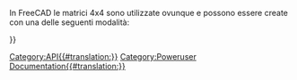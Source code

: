<languages/>
<div class="mw-translate-fuzzy">
{{VeryImportantMessage|(Ottobre 2019) Non modificare queste pagine. Le informazioni sono incomplete e obsolete. Per l'API più recente, consultare la [https://www.freecadweb.org/api documentazione API autogenerata] o generare la documentazione autonomamente. Vedere [[Source documentation/it|Documentazione del codice sorgente]].}}
</div>

In FreeCAD le matrici 4x4 sono utilizzate ovunque e possono essere create con una delle seguenti modalità:
{{Code|code=
m = FreeCAD.Matrix()          # m = the [http://en.wikipedia.org/wiki/Identity_matrix identity matrix]
m = FreeCAD.Base.Matrix()
print m.A21()               # print m[1][0]
}}


{{APIFunction|A| | |tutti gli elementi della matrice.}}
{{APIFunction|A11| | |un elemento della matrice.}}
{{APIFunction|A12| | |un elemento della matrice.}}
{{APIFunction|A13| | |un elemento della matrice.}}
{{APIFunction|A14| | |un elemento della matrice.}}
{{APIFunction|A21| | |un elemento della matrice.}}
{{APIFunction|A22| | |un elemento della matrice.}}
{{APIFunction|A23| | |un elemento della matrice.}}
{{APIFunction|A24| | |un elemento della matrice.}}
{{APIFunction|A31| | |un elemento della matrice.}}
{{APIFunction|A32| | |un elemento della matrice.}}
{{APIFunction|A33| | |un elemento della matrice.}}
{{APIFunction|A34| | |un elemento della matrice.}}
{{APIFunction|A41| | |un elemento della matrice.}}
{{APIFunction|A42| | |un elemento della matrice.}}
{{APIFunction|A43| | |un elemento della matrice.}}
{{APIFunction|A44| | |un elemento della matrice.}}
{{APIFunction|determinant| |Calcola il [http://en.wikipedia.org/wiki/Determinant determinante] della matrice|un numero.}}
{{APIFunction|inverse| |Restituisce l'[http://en.wikipedia.org/wiki/Inverse_matrix inversa] di questa matrice, se è possibile| una Matrtice}}
{{APIFunction|invert| |[http://en.wikipedia.org/wiki/Inverse_matrix Inverte] questa matrice, se possibile|nulla.}}
{{APIFunction|move|Vector|Makes this matrix a [http://en.wikipedia.org/wiki/Translation_%28geometry%29 translation] matrix|nothing.}}
{{APIFunction|multiply|Matrix or Vector|Returns the [http://en.wikipedia.org/wiki/Cross_product cross product] of a matrix or vector with this matrix|a Matrix}}
{{APIFunction|rotateX|Float(radians)|Makes this matrix a [http://en.wikipedia.org/wiki/Rotation_%28mathematics%29 rotation] about X transform|nothing.}}
{{APIFunction|rotateY|Float(radians)|Makes this matrix a [http://en.wikipedia.org/wiki/Rotation_%28mathematics%29 rotation] about Y transform|nothing.}}
{{APIFunction|rotateZ|Float(radians)|Makes this matrix a [http://en.wikipedia.org/wiki/Rotation_%28mathematics%29 rotation] about Z transform|nothing.}}
{{APIFunction|scale|Vector|Makes this matrix a [http://en.wikipedia.org/wiki/Scaling_matrix scaling transform]|nothing.}}
{{APIFunction|transform|Vector, Matrix|Makes this matrix a [http://en.wikipedia.org/wiki/Transformation_matrix transformation matrix] based on Vector and Matrix|nothing. }}
{{APIFunction|unity| |Makes this matrix the [http://en.wikipedia.org/wiki/Identity_matrix identity matrix]|nothing.}}

{{Userdocnavi{{#translation:}}}}
[[Category:API{{#translation:}}]]
[[Category:Poweruser Documentation{{#translation:}}]]
{{clear}}